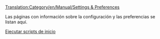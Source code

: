 [[Translation:Category/en/Manual/Settings & Preferences]]

Las páginas con información sobre la configuración y las preferencias se listan aquí.

[[es/Manual/Ejecutar scripts de inicio|Ejecutar scripts de inicio]]